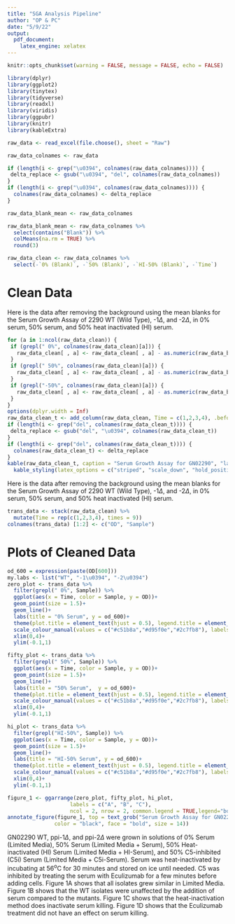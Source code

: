 ```yaml
---
title: "SGA Analysis Pipeline"
author: "OP & PC"
date: "5/9/22"
output:
  pdf_document: 
    latex_engine: xelatex
---
```


```r
knitr::opts_chunk$set(warning = FALSE, message = FALSE, echo = FALSE)
```

```r
library(dplyr)
library(ggplot2)
library(tinytex)
library(tidyverse)
library(readxl)
library(viridis)
library(ggpubr)
library(knitr)
library(kableExtra)
```


```r
raw_data <- read_excel(file.choose(), sheet = "Raw")
```

```r
raw_data_colnames <- raw_data
```

```r
if (length(i <- grep("\u0394", colnames(raw_data_colnames)))) {
 delta_replace <- gsub("\u0394", "del", colnames(raw_data_colnames))
}
if (length(i <- grep("\u0394", colnames(raw_data_colnames)))) {
  colnames(raw_data_colnames) <- delta_replace
}
```

```r
raw_data_blank_mean <- raw_data_colnames
```

```r
raw_data_blank_mean <- raw_data_colnames %>%
  select(contains("Blank")) %>%
  colMeans(na.rm = TRUE) %>%
  round(3)
```

```r
raw_data_clean <- raw_data_colnames %>%
  select(-`0% (Blank)`, -`50% (Blank)`, -`HI-50% (Blank)`, -`Time`)
```

# Clean Data

Here is the data after removing the background using the mean blanks for the Serum Growth Assay of 2290 WT (Wild Type), -1$\Delta$, and -2$\Delta$, in 0% serum, 50% serum, and 50% heat inactivated (HI) serum.

```r
for (a in 1:ncol(raw_data_clean)) {
 if (grepl(" 0%", colnames(raw_data_clean)[a])) {
   raw_data_clean[ , a] <- raw_data_clean[ , a] - as.numeric(raw_data_blank_mean[1])
 }
 if (grepl(" 50%", colnames(raw_data_clean)[a])) {
   raw_data_clean[ , a] <- raw_data_clean[ , a] - as.numeric(raw_data_blank_mean[2])
 }
 if (grepl("-50%", colnames(raw_data_clean)[a])) {
   raw_data_clean[ , a] <- raw_data_clean[ , a] - as.numeric(raw_data_blank_mean[3])
 }
}
options(dplyr.width = Inf)
raw_data_clean_t <- add_column(raw_data_clean, Time = c(1,2,3,4), .before = 1)
if (length(i <- grep("del", colnames(raw_data_clean_t)))) {
 delta_replace <- gsub("del", "\u0394", colnames(raw_data_clean_t))
}
if (length(i <- grep("del", colnames(raw_data_clean_t)))) {
  colnames(raw_data_clean_t) <- delta_replace
}
kable(raw_data_clean_t, caption = "Serum Growth Assay for GN02290", "latex", booktabs = T) %>%
  kable_styling(latex_options = c("striped", "scale_down", "hold_position"))
```

Here is the data after removing the background using the mean blanks for the Serum Growth Assay of 2290 WT (Wild Type), -1$\Delta$, and -2$\Delta$, in 0% serum, 50% serum, and 50% heat inactivated (HI) serum.

```r
trans_data <- stack(raw_data_clean) %>%
  mutate(Time = rep(c(1,2,3,4), times = 9))
colnames(trans_data) [1:2] <- c("OD", "Sample")
```

# Plots of Cleaned Data

```r
od_600 = expression(paste(OD[600]))
my.labs <- list("WT", "-1\u0394", "-2\u0394")
zero_plot <- trans_data %>%
  filter(grepl(" 0%", Sample)) %>%
  ggplot(aes(x = Time, color = Sample, y = OD))+
  geom_point(size = 1.5)+
  geom_line()+
  labs(title = "0% Serum", y = od_600)+
  theme(plot.title = element_text(hjust = 0.5), legend.title = element_blank())+
  scale_colour_manual(values = c("#c51b8a","#d95f0e","#2c7fb8"), labels = my.labs)+
  xlim(0,4)+
  ylim(-0.1,1)

fifty_plot <- trans_data %>%
  filter(grepl(" 50%", Sample)) %>%
  ggplot(aes(x = Time, color = Sample, y = OD))+
  geom_point(size = 1.5)+
  geom_line()+
  labs(title = "50% Serum",  y = od_600)+
  theme(plot.title = element_text(hjust = 0.5), legend.title = element_blank())+
  scale_colour_manual(values = c("#c51b8a","#d95f0e","#2c7fb8"), labels = my.labs)+
  xlim(0,4)+
  ylim(-0.1,1)

hi_plot <- trans_data %>%
  filter(grepl("HI-50%", Sample)) %>%
  ggplot(aes(x = Time, color = Sample, y = OD))+
  geom_point(size = 1.5)+
  geom_line()+
  labs(title = "HI-50% Serum", y = od_600)+
  theme(plot.title = element_text(hjust = 0.5), legend.title = element_blank())+
  scale_colour_manual(values = c("#c51b8a","#d95f0e","#2c7fb8"), labels = my.labs)+
  xlim(0,4)+
  ylim(-0.1,1)

figure_1 <- ggarrange(zero_plot, fifty_plot, hi_plot,
                    labels = c("A", "B", "C"),
                    ncol = 2, nrow = 2, common.legend = TRUE,legend="bottom")
annotate_figure(figure_1, top = text_grob("Serum Growth Assay for GN02290", 
               color = "black", face = "bold", size = 14))
```

GN02290 WT, ppi-1$\Delta$, and ppi-2$\Delta$ were grown in solutions of 0% Serum (Limited Media), 50% Serum (Limited Media + Serum), 50% Heat-inactivated  (HI) Serum (Limited Media + HI-Serum), and 50% C5-inhibited (C5i) Serum (Limited Media + C5i-Serum). Serum was heat-inactivated by incubating at 56^o^C for 30 minutes and stored on ice until needed. C5 was inhibited by treating the serum with Eculizumab for a few minutes before adding cells. Figure 1A shows that all isolates grew similar in Limited Media. Figure 1B shows that the WT isolates were unaffected by the addition of serum compared to the mutants. Figure 1C shows that the heat-inactivation method does inactivate serum killing. Figure 1D shows that the Eculizumab treatment did not have an effect on serum killing.
